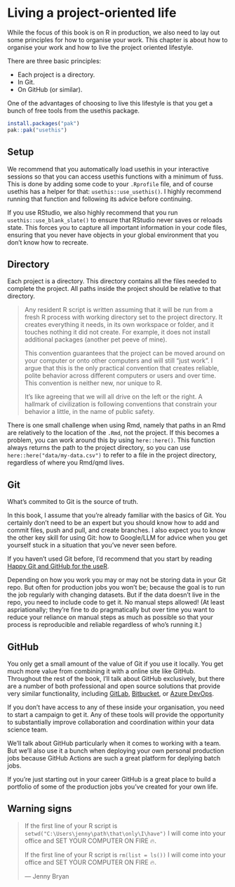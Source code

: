 # Living a project-oriented life

While the focus of this book is on R in production, we also need to lay out some principles for how to organise your work. This chapter is about how to organise your work and how to live the project oriented lifestyle.

There are three basic principles:

* Each project is a directory.
* In Git.
* On GitHub (or similar).

One of the advantages of choosing to live this lifestyle is that you get a bunch of free tools from the usethis package.

```R
install.packages("pak")
pak::pak("usethis")
```

## Setup

We recommend that you automatically load usethis in your interactive sessions so that you can access usethis functions with a minimum of fuss. This is done by adding some code to your `.Rprofile` file, and of course usethis has a helper for that: `usethis::use_usethis()`. I highly recommend running that function and following its advice before continuing.

If you use RStudio, we also highly recommend that you run `usethis::use_blank_slate()` to ensure that RStudio never saves or reloads state. This forces you to capture all important information in your code files, ensuring that you never have objects in your global environment that you don't know how to recreate.

## Directory

Each project is a directory. This directory contains all the files needed to complete the project. All paths inside the project should be relative to that directory.

> Any resident R script is written assuming that it will be run from a fresh R process with working directory set to the project directory. It creates everything it needs, in its own workspace or folder, and it touches nothing it did not create. For example, it does not install additional packages (another pet peeve of mine).
>
> This convention guarantees that the project can be moved around on your computer or onto other computers and will still “just work”. I argue that this is the only practical convention that creates reliable, polite behavior across different computers or users and over time. This convention is neither new, nor unique to R.
>
> It’s like agreeing that we will all drive on the left or the right. A hallmark of civilization is following conventions that constrain your behavior a little, in the name of public safety.


There is one small challenge when using Rmd, namely that paths in an Rmd are relatively to the location of the `.Rmd`, not the project. If this becomes a problem, you can work around this by using `here::here()`. This function always returns the path to the project directory, so you can use `here::here("data/my-data.csv")` to refer to a file in the project directory, regardless of where you Rmd/qmd lives.

## Git

What's commited to Git is the source of truth.

In this book, I assume that you're already familiar with the basics of Git. You certainly don't need to be an expert but you should know how to add and commit files, push and pull, and create branches. I also expect you to know the other key skill for using Git: how to Google/LLM for advice when you get yourself stuck in a situation that you've never seen before.

If you haven't used Git before, I'd recommend that you start by reading [Happy Git and GitHub for the useR](https://happygitwithr.com/).

Depending on how you work you may or may not be storing data in your Git repo. But often for production jobs you won't be; because the goal is to run the job regularly with changing datasets. But if the data doesn't live in the repo, you need to include code to get it. No manual steps allowed! (At least aspriationally; they're fine to do pragmatically but over time you want to reduce your reliance on manual steps as much as possible so that your process is reproducible and reliable regardless of who's running it.)

## GitHub

You only get a small amount of the value of Git if you use it locally. You get much more value from combining it with a online site like GitHub. Throughout the rest of the book, I'll talk about GitHub exclusively, but there are a number of both professional and open source solutions that provide very similar functionality, including [GitLab](https://about.gitlab.com), [Bitbucket](https://bitbucket.org), or [Azure DevOps](https://azure.microsoft.com/en-us/services/devops/).

If you don't have access to any of these inside your organisation, you need to start a campaign to get it. Any of these tools will provide the opportunity to substantially improve collaboration and coordination within your data science team.

We'll talk about GitHub particularly when it comes to working with a team. But we'll also use it a bunch when deploying your own personal production jobs because GitHub Actions are such a great platform for deplying batch jobs.

If you're just starting out in your career GitHub is a great place to build a portfolio of some of the production jobs you've created for your own life.

## Warning signs

> If the first line of your R script is
> `setwd("C:\Users\jenny\path\that\only\I\have")`
> I will come into your office and SET YOUR COMPUTER ON FIRE 🔥.
>
> If the first line of your R script is
> `rm(list = ls())`
> I will come into your office and SET YOUR COMPUTER ON FIRE 🔥.
>
> --- Jenny Bryan
